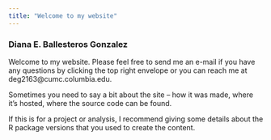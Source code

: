 ```yaml
---
title: "Welcome to my website"
---
```


### Diana E. Ballesteros Gonzalez

Welcome to my website. Please feel free to send me an e-mail if you have any questions by clicking the top right envelope or you can reach me at deg2163@cumc.columbia.edu. 


Sometimes you need to say a bit about the site -- how it was made, where it's hosted, where the source code can be found. 

If this is for a project or analysis, I recommend giving some details about the R package versions that you used to create the content.
